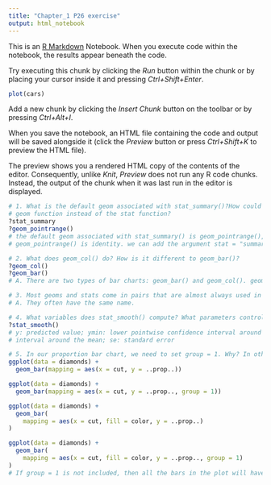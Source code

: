 ```yaml
---
title: "Chapter_1 P26 exercise"
output: html_notebook
---
```


This is an [R Markdown](http://rmarkdown.rstudio.com) Notebook. When you execute code within the notebook, the results appear beneath the code. 

Try executing this chunk by clicking the *Run* button within the chunk or by placing your cursor inside it and pressing *Ctrl+Shift+Enter*. 

```r
plot(cars)
```

Add a new chunk by clicking the *Insert Chunk* button on the toolbar or by pressing *Ctrl+Alt+I*.

When you save the notebook, an HTML file containing the code and output will be saved alongside it (click the *Preview* button or press *Ctrl+Shift+K* to preview the HTML file).

The preview shows you a rendered HTML copy of the contents of the editor. Consequently, unlike *Knit*, *Preview* does not run any R code chunks. Instead, the output of the chunk when it was last run in the editor is displayed.

```r
# 1. What is the default geom associated with stat_summary()?How could you rewrite the previous plot to use that
# geom function instead of the stat function?
?stat_summary
?geom_pointrange()
# the default geom associated with stat_summary() is geom_pointrange(), the default stat associated with 
# geom_pointrange() is identity. we can add the argument stat = "summary" to use stat_summary() instead of stat_identity().  
```

```r
# 2. What does geom_col() do? How is it different to geom_bar()?
?geom_col()
?geom_bar()
# A. There are two types of bar charts: geom_bar() and geom_col(). geom_bar() makes the height of the bar proportional to the number of cases in each group (or if the weight aesthetic is supplied, the sum of the weights). If you want the heights of the bars to represent values in the data, use geom_col() instead
```

```r
# 3. Most geoms and stats come in pairs that are almost always used in concert. Read through the documentation and make a list of all the pairs. What do they have in common?
# A. They often have the same name.
```

```r
# 4. What variables does stat_smooth() compute? What parameters control its behavior?
?stat_smooth()
# y: predicted value; ymin: lower pointwise confidence interval around the mean; ymax: upper pointwise confidence
# interval around the mean; se: standard error
```

```r
# 5. In our proportion bar chart, we need to set group = 1. Why? In other words what is the problem with these two graphs?
ggplot(data = diamonds) +
  geom_bar(mapping = aes(x = cut, y = ..prop..))

ggplot(data = diamonds) +
  geom_bar(mapping = aes(x = cut, y = ..prop.., group = 1))

ggplot(data = diamonds) +
  geom_bar(
    mapping = aes(x = cut, fill = color, y = ..prop..)
)

ggplot(data = diamonds) +
  geom_bar(
    mapping = aes(x = cut, fill = color, y = ..prop.., group = 1)
)
# If group = 1 is not included, then all the bars in the plot will have the same height, a height of 1. The function geom_bar() assumes that the groups are equal to the x values since the stat computes the counts within the group.
```
























